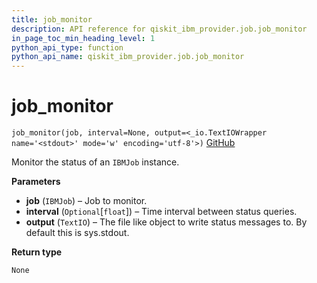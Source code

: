 ```yaml
---
title: job_monitor
description: API reference for qiskit_ibm_provider.job.job_monitor
in_page_toc_min_heading_level: 1
python_api_type: function
python_api_name: qiskit_ibm_provider.job.job_monitor
---
```


<span id="job-monitor" />

# job\_monitor

<span id="qiskit_ibm_provider.job.job_monitor" />

`job_monitor(job, interval=None, output=<_io.TextIOWrapper name='<stdout>' mode='w' encoding='utf-8'>)` [GitHub](https://github.com/qiskit/qiskit-ibm-provider/tree/stable/0.8/qiskit_ibm_provider/job/job_monitor.py "view source code")

Monitor the status of an `IBMJob` instance.

**Parameters**

*   **job** (`IBMJob`) – Job to monitor.
*   **interval** (`Optional`\[`float`]) – Time interval between status queries.
*   **output** (`TextIO`) – The file like object to write status messages to. By default this is sys.stdout.

**Return type**

`None`

